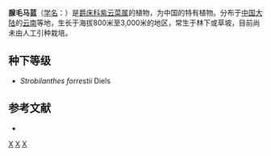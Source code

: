 {{Speciesbox 
| genus = Strobilanthes
| species = forrestii
| authority = (Diels) [[吴征镒|C. Y. Wu]]
}}

'''腺毛马蓝'''（[[学名|学名]]：{{lang|la|''Strobilanthes forrestii''}}）是[[爵床科|爵床科]][[紫云菜属|紫云菜属]]的植物，为中国的特有植物。分布于[[中国大陆|中国大陆]]的[[云南|云南]]等地，生长于海拔800米至3,000米的地区，常生于林下或草坡，目前尚未由人工引种栽培。

== 种下等级 ==
* ''Strobilanthes forrestii'' Diels

== 参考文献 ==
<div class="references-small">
* {{cite web| url =http://www.bioinfo.cn/db05/KmzwSpecies.php?action=view&id=234| title =腺毛马蓝| work =《中国高等植物数据库全库》| publisher =中国科学院微生物研究所| author =昆明植物研究所| accessdate =2009-02-21| deadurl =yes| archiveurl =https://web.archive.org/web/20160305062325/http://www.bioinfo.cn/db05/KmzwSpecies.php?action=view&id=234| archivedate =2016-03-05}}
</div>
{{Taxonbar|from=Q15224915}}

[[Category:马蓝属|X]]
[[Category:中國特有植物|X]]
[[Category:云南植物|X]]